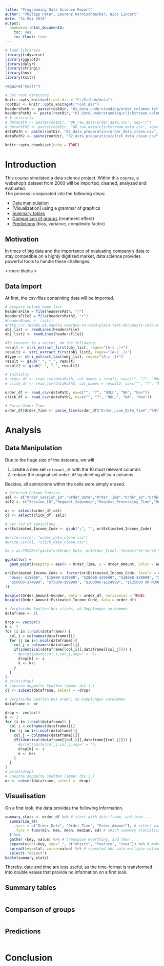 ```yaml
---
title: "Programming Data Science Report"
author: "Philipp Peter, Laurenz Harnischmacher, Nico Lindert"
date: "24 Mai 2019"
output: 
  bookdown::html_document2:
    toc: yes 
    toc_float: true
---
```

```r
# load libraries
library(tidyverse)
library(ggplot2)
library(dplyr)
library(stringi)
library(hms)
library(knitr)
```

```r
require("knitr")

# Set root directory
knitr::opts_knit$set(root.dir = "C:/Github/data")
rootDir <- knitr::opts_knit$get("root.dir")
headersPath <- paste(rootDir, "01_data_understanding/order_columns.txt", sep="/")
headersPath2 <- paste(rootDir, "01_data_understanding/clickstream_columns.txt", sep="/")
# # initially
# dataPath <- paste(rootDir, "00_raw_data/order_data.csv", sep="/")
# dataPath2 <- paste(rootDir, "00_raw_data/clickstream_data.csv", sep="/")
dataPath <- paste(rootDir, "02_data_preparation/order_data_clean.csv", sep="/")
dataPath2 <- paste(rootDir, "02_data_preparation/click_data_clean.csv", sep="/")

knitr::opts_chunk$set(echo = TRUE)
```


# Introduction

This course simulated a data science project. Within this course, a webshop's dataset from 2000 will be imported, cleaned, analyzed and evaluated. <br>
The process is separated into the following steps:<br>

* [Data manipulation]
* [Visualization] using a grammar of graphics
* [Summary tables]
* [Comparison of groups] (treatment effect)
* [Predictions] (bias, variance, complexity factor)


## Motivation

In times of big data and the importance of evaluating company's data to stay competible on a highly digitized market, data science provides powerful tools to handle these challenges.<br>

< more blabla >


## Data Import

At first, the csv-files containting data will be imported.

```r
# prepare column name list
headersFile = file(headersPath, "r")
headersFile2 = file(headersPath2, "r")
#headerNames <- list()
#http://r.789695.n4.nabble.com/How-to-read-plain-text-documents-into-a-vector-td901794.html
obj_list <- readLines(headersFile)
obj_list2 <- readLines(headersFile2)

#To convert to a vector, do the following:
result <- stri_extract_first(obj_list, regex="[A-z ,]+")
result2 <- stri_extract_first(obj_list2, regex="[A-z ,]+")
dtype <- stri_extract_last(obj_list, regex="[A-z ,]+")
result <- gsub(" ", "_", result)
result2 <- gsub(" ", "_", result2)

# initially
# order_df <- read_csv(dataPath, col_names = result, na=c("", "?", "NULL", "NA", "Nan"))
# click_df <- read_csv(dataPath2, col_names = result2, na=c("", "?", "NULL", "NA", "Nan"))

order_df <- read_csv(dataPath, na=c("", "?", "NULL", "NA", "Nan"))
click_df <- read_csv(dataPath2, na=c("", "?", "NULL", "NA", "Nan"))

# Parse Order Time
order_df$Order_Time <- parse_time(order_df$"Order_Line_Date_Time","%H\\:%M\\:%S")
```


# Analysis

## Data Manipulation {#dataMan}

Due to the huge size of the datasets, we will

1. create a new set `relevant_df` with the 16 most relevant columns
1. reduce the original set `order_df` by deleting all twin columns

Besides, all semicolons within the cells were simply erased.

```r
# Selected Column Indices
sel <- c("Order_Session_ID","Order_Date","Order_Time","Order_ID","Order_Status","Order_Amount","HowDidYouHearAboutUs","City","US_State","Year_of_Birth","Customer_ID","Estimated_Income_Code","Gender","Order_Credit_Card_Brand","BrandName","Product_Object_ID","Assortment_ID")
sel2 <- c("Session_ID","Request_Sequence","Request_Processing_Time","Request_Query_String","Request_Referrer","Request_Date","Request_Date_Time","Request_Assortment_ID","Request_Subassortment_ID","Request_Template","REQUEST_DAY_OF_WEEK","Product_ID")

or <- select(order_df,sel)
cl <- select(click_df, sel2)

# Get rid of semicolons
or$Estimated_Income_Code <- gsub(";", "", or$Estimated_Income_Code)

#write.csv(or, "order_data_clean.csv")
#write.csv(cl, "click_data_clean.csv")
```

```r
#x = as.POSIXct(paste(or$Order_Date, or$Order_Time), format="%Y-%m-%d %H:%M:%S")

ggplot(or) +
  geom_point(mapping = aes(x = Order_Time, y = Order_Amount, color = Gender))

or$Estimated_Income_Code <- factor(or$Estimated_Income_Code, levels = c(
  "Under $15000", "$15000-$19999", "$20000-$29999", "$30000-$39999", "$40000-$49999",
  "$50000-$74999", "$75000-$99999", "$100000-$124999", "$125000 OR MORE"
))

boxplot(Order_Amount~Gender, data = order_df, horizontal = TRUE)
boxplot(Order_Amount~Estimated_Income_Code, data = order_df)

```




```r
# Vergleiche Spalten bei clicks, ob Dopplungen vorkommen
dataframe <- cl

drop <- vector()
k <- 1
for (i in 1:ncol(dataframe)) {
  col_i = colnames(dataframe)[i]
  for (j in i+1:ncol(dataframe)){
    col_j = colnames(dataframe)[j]
    if(identical(dataframe[[col_i]],dataframe[[col_j]])) {
      #print(paste(col_i,col_j,sep=" = "))
      drop[k] <- i
      k <- k+1
    }
  }
}
# print(drop)
# Loesche doppelte Spalten (immer die 1.)
cl <- subset(dataframe, select = -drop)

# Vergleiche Spalten bei order, ob Dopplungen vorkommen
dataframe <- or

drop <- vector()
k <- 1
for (i in 1:ncol(dataframe)) {
  col_i = colnames(dataframe)[i]
  for (j in i+1:ncol(dataframe)){
    col_j = colnames(dataframe)[j]
    if(identical(dataframe[[col_i]],dataframe[[col_j]])) {
      #print(paste(col_i,col_j,sep=" = "))
      drop[k] <- i
      k <- k+1
    }
  }
}
# print(drop)
# Loesche doppelte Spalten (immer die 1.)
or <- subset(dataframe, select = -drop)
```


## Visualisation

On a first look, the data provides the following information.

```r
summary_stats <- order_df %>% # start with data frame, and then ...
  summarize_at(
    .vars = c("Order_Date", "Order_Time", "Order_Amount"), # select variables, that should be in the table
    .funs = funs(min, max, mean, median, sd) # which summary statistics do you want
  ) %>%
  gather (key, value) %>% # transpose everthing, and then ...
  separate(col=key, sep="_", c("object", "feature", "stat")) %>% # make the two columns out of var name
  spread(key=stat, value=value) %>% # repeated obs into multiple columns
  select(-"object")
kable(summary_stats)
```
Thereby, date and time are less useful, as the time-format is transformed into double values that provide no information on a first look.




## Summary tables

```r

```


## Comparison of groups

```r

```


## Predictions

```r

```

# Conclusion
